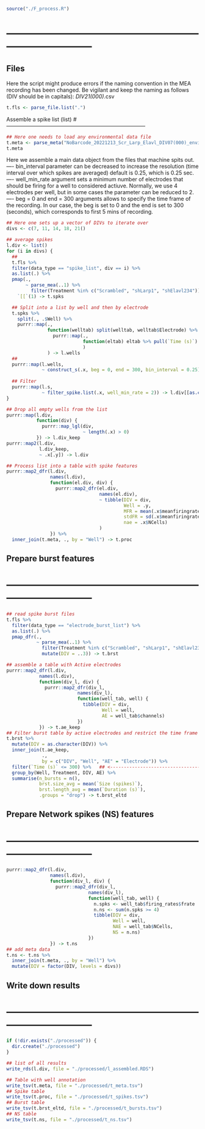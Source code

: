 

```r
source("./F_process.R")
```

# ------------------------------------------------------------------------------
## Files

Here the script might produce errors if the naming convention in the MEA recording has been changed.
Be vigilant and keep the naming as follows (DIV should be in capitals):
*_DIV21(000)_*.csv
```r
t.fls <- parse_file.list(".")
```

Assemble a spike list (list)
# ------------------------------------------------------------------------------
```r
## Here one needs to load any environmental data file
t.meta <- parse_meta("NoBarcode_20221213_Scr_Larp_Elavl_DIV07(000)_environmental_data.csv")
t.meta
```

Here we assemble a main data object from the files that machine spits out.
---- bin_interval parameter can be decreased to increase the resolution (time interval over which spikes are averaged)
default is 0.25, which is 0.25 sec.
---- well_min_rate argument sets a minimum number of electrodes that should be firing for a well to considered actiuve.
Normally, we use 4 electrodes per well, but in some cases the parameter can be reduced to 2.
---- beg = 0 and end = 300 arguments allows to specify the time frame of the recording. 
In our case, the beg is set to 0 and the end is set to 300 (seconds), which corresponds to first 5 mins of recording.

```r
## Here one sets up a vector of DIVs to iterate over
divs <- c(7, 11, 14, 18, 21()
```

```r
## average spikes
l.div <- list()
for (i in divs) {
  ##
  t.fls %>% 
  filter(data_type == "spike_list", div == i) %>% 
  as.list(.) %>% 
  pmap(.,
       ~ parse_mea(..1) %>%
         filter(Treatment %in% c("Scrambled", "shLarp1", "shElavl234"))) %>% 
    `[[`(1) -> t.spks

  ## Split into a list by well and then by electrode
  t.spks %>% 
    split(., .$Well) %>% 
    purrr::map(., 
               function(welltab) split(welltab, welltab$Electrode) %>% 
                 purrr::map(., 
                            function(eltab) eltab %>% pull(`Time (s)`)
                            )
               ) -> l.wells
  ##
  purrr::map(l.wells,
             ~ construct_s(.x, beg = 0, end = 300, bin_interval = 0.25)) -> l.s
  
  ## Filter 
  purrr::map(l.s,
             ~ filter_spike.list(.x, well_min_rate = 2)) -> l.div[[as.character(i)]]
}

## Drop all empty wells from the list
purrr::map(l.div,
           function(div) {
             purrr::map_lgl(div,
                            ~ length(.x) > 0)
           }) -> l.div_keep
purrr::map2(l.div,
            l.div_keep,
            ~ .x[.y]) -> l.div

## Process list into a table with spike features
purrr::map2_dfr(l.div,
                names(l.div),
                function(el.div, div) {
                  purrr::map2_dfr(el.div, 
                                  names(el.div),
                                  ~ tibble(DIV = div,
                                           Well = .y, 
                                           MFR = mean(.x$meanfiringrate),
                                           stdFR = sd(.x$meanfiringrate),
                                           nae = .x$NCells)
                                  )
                }) %>% 
  inner_join(t.meta, ., by = "Well") -> t.proc
```

## Prepare burst features
# ------------------------------------------------------------------------------
```r
## read spike burst files
t.fls %>% 
  filter(data_type == "electrode_burst_list") %>% 
  as.list(.) %>% 
  pmap_dfr(.,
           ~ parse_mea(..1) %>%
             filter(Treatment %in% c("Scrambled", "shLarp1", "shElavl234")) %>% 
             mutate(DIV = ..3)) -> t.brst

## assemble a table with Active electrodes
purrr::map2_dfr(l.div,
            names(l.div),
            function(div_l, div) {
              purrr::map2_dfr(div_l,
                          names(div_l),
                          function(well_tab, well) {
                            tibble(DIV = div,
                                   Well = well, 
                                   AE = well_tab$channels)
                          })
            }) -> t.ae_keep
## Filter burst table by active electrodes and restrict the time frame to 5 minuts (before stimulation)
t.brst %>% 
  mutate(DIV = as.character(DIV)) %>% 
  inner_join(t.ae_keep,
             ., 
             by = c("DIV", "Well", "AE" = "Electrode")) %>% 
  filter(`Time (s)` <= 300) %>%   ## <-----------------------------------
  group_by(Well, Treatment, DIV, AE) %>% 
  summarise(n_bursts = n(),
            brst.size_avg = mean(`Size (spikes)`),
            brst.length_avg = mean(`Duration (s)`),
            .groups = "drop") -> t.brst_eltd
```

## Prepare Network spikes (NS) features
# ------------------------------------------------------------------------------
```r
purrr::map2_dfr(l.div,
                names(l.div),
                function(div_l, div) {
                  purrr::map2_dfr(div_l,
                              names(div_l),
                              function(well_tab, well) {
                                n.spks <- well_tab$firing_rates$frate
                                n.ns <- sum(n.spks >= 4)
                                tibble(DIV = div,
                                       Well = well, 
                                       NAE = well_tab$NCells,
                                       NS = n.ns)
                              })
                }) -> t.ns
## add meta data
t.ns <- t.ns %>% 
  inner_join(t.meta, ., by = "Well") %>% 
  mutate(DIV = factor(DIV, levels = divs))
```


## Write down results
# ------------------------------------------------------------------------------
```r
if (!dir.exists("./processed")) {
  dir.create("./processed")
}

## list of all results
write_rds(l.div, file = "./processed/l_assembled.RDS")

## Table with well annotation
write_tsv(t.meta, file = "./processed/t_meta.tsv")
## Spike table
write_tsv(t.proc, file = "./processed/t_spikes.tsv")
## Burst table
write_tsv(t.brst_eltd, file = "./processed/t_bursts.tsv")
## NS table
write_tsv(t.ns, file = "./processed/t_ns.tsv")
```


